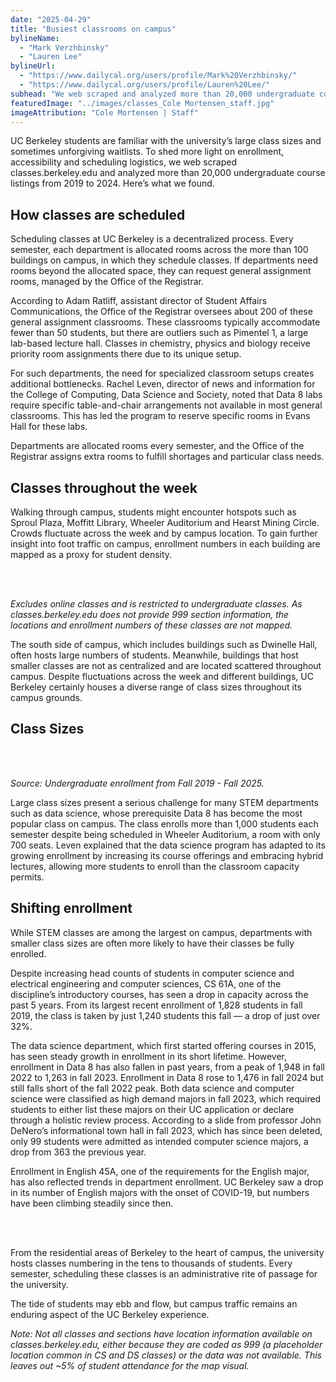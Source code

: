 ```yaml
---
date: "2025-04-29"
title: "Busiest classrooms on campus"
bylineName:
  - "Mark Verzhbinsky"
  - "Lauren Lee"
bylineUrl:
  - "https://www.dailycal.org/users/profile/Mark%20Verzhbinsky/"
  - "https://www.dailycal.org/users/profile/Lauren%20Lee/"
subhead: "We web scraped and analyzed more than 20,000 undergraduate course listings from 2019 to 2024. See what we found."
featuredImage: "../images/classes_Cole Mortensen_staff.jpg"
imageAttribution: "Cole Mortensen | Staff"
---
```


UC Berkeley students are familiar with the university’s large class sizes and sometimes unforgiving waitlists. To shed more light on enrollment, accessibility and scheduling logistics, we web scraped classes.berkeley.edu and analyzed more than 20,000 undergraduate course listings from 2019 to 2024. Here’s what we found.

## How classes are scheduled

Scheduling classes at UC Berkeley is a decentralized process. Every semester, each department is allocated rooms across the more than 100 buildings on campus, in which they schedule classes. If departments need rooms beyond the allocated space, they can request general assignment rooms, managed by the Office of the Registrar.

According to Adam Ratliff, assistant director of Student Affairs Communications, the Office of the Registrar oversees about 200 of these general assignment classrooms. These classrooms typically accommodate fewer than 50 students, but there are outliers such as Pimentel 1, a large lab-based lecture hall. Classes in chemistry, physics and biology receive priority room assignments there due to its unique setup.

For such departments, the need for specialized classroom setups creates additional bottlenecks. Rachel Leven, director of news and information for the College of Computing, Data Science and Society, noted that Data 8 labs require specific table-and-chair arrangements not available in most general classrooms. This has led the program to reserve specific rooms in Evans Hall for these labs.

Departments are allocated rooms every semester, and the Office of the Registrar assigns extra rooms to fulfill shortages and particular class needs.

## Classes throughout the week

Walking through campus, students might encounter hotspots such as Sproul Plaza, Moffitt Library, Wheeler Auditorium and Hearst Mining Circle. Crowds fluctuate across the week and by campus location. To gain further insight into foot traffic on campus, enrollment numbers in each building are mapped as a proxy for student density.

<br />

<DayCapacityMap />

<br />

_Excludes online classes and is restricted to undergraduate classes. As classes.berkeley.edu does not provide 999 section information, the locations and enrollment numbers of these classes are not mapped._

The south side of campus, which includes buildings such as Dwinelle Hall, often hosts large numbers of students. Meanwhile, buildings that host smaller classes are not as centralized and are located scattered throughout campus. Despite fluctuations across the week and different buildings, UC Berkeley certainly houses a diverse range of class sizes throughout its campus grounds.

## Class Sizes

<br />

<classSizeBarChart />

<br />

_Source: Undergraduate enrollment from Fall 2019 - Fall 2025._

Large class sizes present a serious challenge for many STEM departments such as data science, whose prerequisite Data 8 has become the most popular class on campus. The class enrolls more than 1,000 students each semester despite being scheduled in Wheeler Auditorium, a room with only 700 seats. Leven explained that the data science program has adapted to its growing enrollment by increasing its course offerings and embracing hybrid lectures, allowing more students to enroll than the classroom capacity permits.

## Shifting enrollment

While STEM classes are among the largest on campus, departments with smaller class sizes are often more likely to have their classes be fully enrolled.

Despite increasing head counts of students in computer science and electrical engineering and computer sciences, CS 61A, one of the discipline’s introductory courses, has seen a drop in capacity across the past 5 years. From its largest recent enrollment of 1,828 students in fall 2019, the class is taken by just 1,240 students this fall — a drop of just over 32%.

The data science department, which first started offering courses in 2015, has seen steady growth in enrollment in its short lifetime. However, enrollment in Data 8 has also fallen in past years, from a peak of 1,948 in fall 2022 to 1,263 in fall 2023. Enrollment in Data 8 rose to 1,476 in fall 2024 but still falls short of the fall 2022 peak. Both data science and computer science were classified as high demand majors in fall 2023, which required students to either list these majors on their UC application or declare through a holistic review process. According to a slide from professor John DeNero’s informational town hall in fall 2023, which has since been deleted, only 99 students were admitted as intended computer science majors, a drop from 363 the previous year.

Enrollment in English 45A, one of the requirements for the English major, has also reflected trends in department enrollment. UC Berkeley saw a drop in its number of English majors with the onset of COVID-19, but numbers have been climbing steadily since then.

<br />

<ClassEnrollmentLineChart />

<br />

From the residential areas of Berkeley to the heart of campus, the university hosts classes numbering in the tens to thousands of students. Every semester, scheduling these classes is an administrative rite of passage for the university.

The tide of students may ebb and flow, but campus traffic remains an enduring aspect of the UC Berkeley experience.

_Note: Not all classes and sections have location information available on classes.berkeley.edu, either because they are coded as 999 (a placeholder location common in CS and DS classes) or the data was not available. This leaves out ~5% of student attendance for the map visual._
